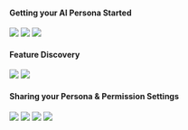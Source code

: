 #### Getting your AI Persona Started  


<CardGroup cols={2}>
  <Card
    title="Product Overview"
    icon="computer"
    href="https://www.loom.com/share/6c1f761b53af427fa102f518d1c99d4b"
  >
   <img src="/images/vll7.png"/>
  </Card>  
<Card
    title="Setting a Directive"
    icon="sparkle"
    href="https://www.loom.com/share/a46b72ccd4594f02a26f30153b40c789?sid=19725a98-122e-459a-bb64-2d5f181af42b"
  >
   <img src="/images/vl1.png"/>
</CardGroup>
<CardGroup cols={2}>
  <Card
    title="How to message the AI"
    icon="file"
    href="https://youtu.be/JZpULzABQjs?si=oSqQm2BGSwXXZpqL"
  >
   <img src="/images/vl3.png"/>
  </Card>


#### Feature Discovery 


<CardGroup cols={2}>
  <Card
    title="How to Sync Data Through Native Integrations"
    icon="file"
    href="https://youtu.be/JZpULzABQjs?si=oSqQm2BGSwXXZpqL"
  >
   <img src="/images/vl9.png"/>
  </Card>
  <Card
    title="What are Personal Scores & Response Thresholds?"
    icon="computer"
    href="https://www.loom.com/share/d21facf1919b4869993a7d06d6d61a37?sid=130612fe-6a63-4e0c-a257-ee595c1074ce "
  >
   <img src="/images/vl7.png"/>
  </Card>
</CardGroup>


#### Sharing your Persona & Permission Settings 

<CardGroup cols={2}>
  <Card
    title="What is a Persona?"
    icon="sparkle"
    href="https://www.loom.com/share/c6f3a08539444bf6b384c470d93b3d1e?sid=742133e8-4ba4-4445-b2c9-6f3f210a84ac"
  >
   <img src="/images/vl18.png"/>
 </Card>
<Card
    title="How to Navigate the Channel Menu"
    icon="sparkle"
    href="https://www.loom.com/share/c6f3a08539444bf6b384c470d93b3d1e?sid=742133e8-4ba4-4445-b2c9-6f3f210a84ac"
  >
   <img src="/images/vl13.png"/>
 </Card>
</CardGroup>

<CardGroup cols={2}>
  <Card
    title="How to Navigate the Workspace Settings"
    icon="sparkle"
    href="https://youtu.be/ph2twi1KKro?si=45ScQpI8Bm09VWzx"
  >
   <img src="/images/vl15.png"/>
  </Card>
  <Card
    title="How to Change Permission Settings"
    icon="computer"
    href="https://youtu.be/7WdAsKqvWtk?si=Dpf8w70anLK1Emcv"
  >
   <img src="/images/vl16.png"/>
  </Card>
</CardGroup>






